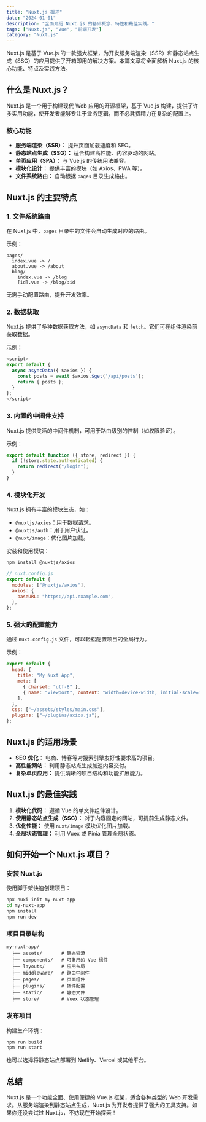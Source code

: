 ```yaml
---
title: "Nuxt.js 概述"
date: "2024-01-01"
description: "全面介绍 Nuxt.js 的基础概念、特性和最佳实践。"
tags: ["Nuxt.js", "Vue", "前端开发"]
category: "Nuxt.js"
---
```


Nuxt.js 是基于 Vue.js 的一款强大框架，为开发服务端渲染（SSR）和静态站点生成（SSG）的应用提供了开箱即用的解决方案。本篇文章将全面解析 Nuxt.js 的核心功能、特点及实践方法。

## 什么是 Nuxt.js？

Nuxt.js 是一个用于构建现代 Web 应用的开源框架，基于 Vue.js 构建，提供了许多实用功能，使开发者能够专注于业务逻辑，而不必耗费精力在复杂的配置上。

### 核心功能

- **服务端渲染（SSR）：** 提升页面加载速度和 SEO。
- **静态站点生成（SSG）：** 适合构建高性能、内容驱动的网站。
- **单页应用（SPA）：** 与 Vue.js 的传统用法兼容。
- **模块化设计：** 提供丰富的模块（如 Axios、PWA 等）。
- **文件系统路由：** 自动根据 `pages` 目录生成路由。

## Nuxt.js 的主要特点

### 1. 文件系统路由

在 Nuxt.js 中，`pages` 目录中的文件会自动生成对应的路由。

示例：

```plaintext
pages/
  index.vue -> /
  about.vue -> /about
  blog/
    index.vue -> /blog
    [id].vue -> /blog/:id
```

无需手动配置路由，提升开发效率。

### 2. 数据获取

Nuxt.js 提供了多种数据获取方法，如 `asyncData` 和 `fetch`。它们可在组件渲染前获取数据。

示例：

```javascript
<script>
export default {
  async asyncData({ $axios }) {
    const posts = await $axios.$get('/api/posts');
    return { posts };
  }
};
</script>
```

### 3. 内置的中间件支持

Nuxt.js 提供灵活的中间件机制，可用于路由级别的控制（如权限验证）。

示例：

```javascript
export default function ({ store, redirect }) {
  if (!store.state.authenticated) {
    return redirect("/login");
  }
}
```

### 4. 模块化开发

Nuxt.js 拥有丰富的模块生态，如：

- `@nuxtjs/axios`：用于数据请求。
- `@nuxtjs/auth`：用于用户认证。
- `@nuxt/image`：优化图片加载。

安装和使用模块：

```bash
npm install @nuxtjs/axios
```

```javascript
// nuxt.config.js
export default {
  modules: ["@nuxtjs/axios"],
  axios: {
    baseURL: "https://api.example.com",
  },
};
```

### 5. 强大的配置能力

通过 `nuxt.config.js` 文件，可以轻松配置项目的全局行为。

示例：

```javascript
export default {
  head: {
    title: "My Nuxt App",
    meta: [
      { charset: "utf-8" },
      { name: "viewport", content: "width=device-width, initial-scale=1" },
    ],
  },
  css: ["~/assets/styles/main.css"],
  plugins: ["~/plugins/axios.js"],
};
```

## Nuxt.js 的适用场景

- **SEO 优化：** 电商、博客等对搜索引擎友好性要求高的项目。
- **高性能网站：** 利用静态站点生成加速内容交付。
- **复杂单页应用：** 提供清晰的项目结构和功能扩展能力。

## Nuxt.js 的最佳实践

1. **模块化代码：** 遵循 Vue 的单文件组件设计。
2. **使用静态站点生成（SSG）：** 对于内容固定的网站，可提前生成静态文件。
3. **优化性能：** 使用 `nuxt/image` 模块优化图片加载。
4. **全局状态管理：** 利用 Vuex 或 Pinia 管理全局状态。

## 如何开始一个 Nuxt.js 项目？

### 安装 Nuxt.js

使用脚手架快速创建项目：

```bash
npx nuxi init my-nuxt-app
cd my-nuxt-app
npm install
npm run dev
```

### 项目目录结构

```plaintext
my-nuxt-app/
  ├── assets/       # 静态资源
  ├── components/   # 可复用的 Vue 组件
  ├── layouts/      # 应用布局
  ├── middleware/   # 路由中间件
  ├── pages/        # 页面组件
  ├── plugins/      # 插件配置
  ├── static/       # 静态文件
  ├── store/        # Vuex 状态管理
```

### 发布项目

构建生产环境：

```bash
npm run build
npm run start
```

也可以选择将静态站点部署到 Netlify、Vercel 或其他平台。

## 总结

Nuxt.js 是一个功能全面、使用便捷的 Vue.js 框架，适合各种类型的 Web 开发需求。从服务端渲染到静态站点生成，Nuxt.js 为开发者提供了强大的工具支持。如果你还没尝试过 Nuxt.js，不妨现在开始探索！
